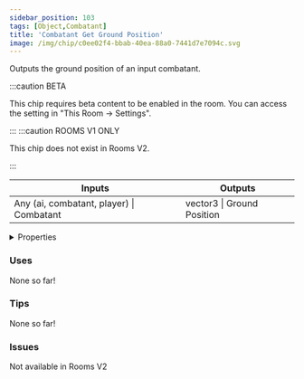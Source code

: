 ```yaml
---
sidebar_position: 103
tags: [Object,Combatant]
title: 'Combatant Get Ground Position'
image: /img/chip/c0ee02f4-bbab-40ea-88a0-7441d7e7094c.svg
---
```


Outputs the ground position of an input combatant.

:::caution BETA

This chip requires beta content to be enabled in the room. You can access the setting in "This Room -> Settings".

:::
:::caution ROOMS V1 ONLY
    
This chip does not exist in Rooms V2.

:::


<IChip uuid="c0ee02f4-bbab-40ea-88a0-7441d7e7094c"/>

<table><thead><tr><th>Inputs</th><th>Outputs</th></tr></thead><tbody><tr><td>Any (ai, combatant, player) | Combatant</td><td>vector3 | Ground Position</td></tr></tbody></table>

<details>
  <summary>Properties</summary>
  <div>
    <div>
    <table>
      <tbody>
        <tr>
          <td>Is beta required?</td>
          <td>Yes</td>
        </tr>
        <tr>
          <td>Is chip a trolling risk?</td>
          <td>No</td>
        </tr>
        <tr>
          <td>Is chip a role assignment risk?</td>
          <td>No</td>
        </tr>
        <tr>
          <td>Chip UUID</td>
          <td>c0ee02f4-bbab-40ea-88a0-7441d7e7094c</td>
        </tr>
        <tr>
          <td>Room availability</td>
          <td>Rooms V1 only</td>
        </tr>
      </tbody>
    </table>
    </div>
  </div>
</details>

### Uses

None so far!

### Tips

None so far!

### Issues

Not available in Rooms V2
